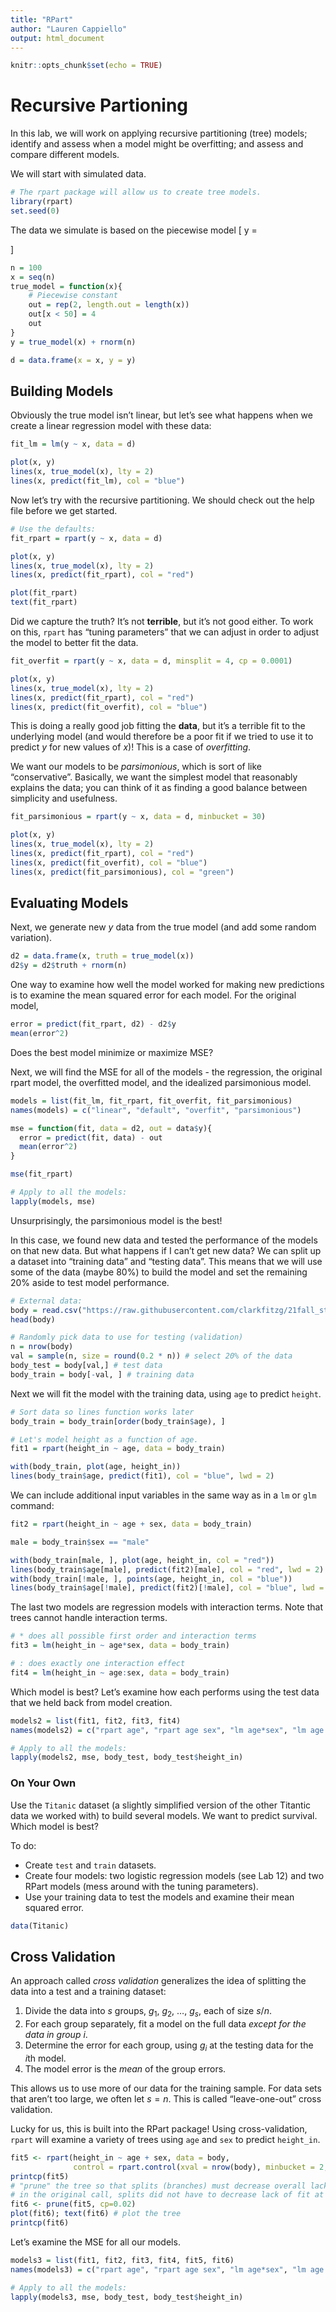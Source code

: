 ```yaml
---
title: "RPart"
author: "Lauren Cappiello"
output: html_document
---
```


```r
knitr::opts_chunk$set(echo = TRUE)
```

# Recursive Partioning

In this lab, we will work on applying recursive partitioning (tree) models; identify and assess when a model might be overfitting; and assess and compare different models. 

We will start with simulated data. 

```r
# The rpart package will allow us to create tree models.
library(rpart)
set.seed(0)
```

The data we simulate is based on the piecewise model
\[
y =
    \begin{cases}
        4 & & x < 50\\
        2 & & x \le 50
    \end{cases}
\]

```r
n = 100
x = seq(n)
true_model = function(x){
    # Piecewise constant
    out = rep(2, length.out = length(x))
    out[x < 50] = 4
    out
}
y = true_model(x) + rnorm(n)

d = data.frame(x = x, y = y)
```

## Building Models

Obviously the true model isn't linear, but let's see what happens when we create a linear regression model with these data:

```r
fit_lm = lm(y ~ x, data = d)

plot(x, y)
lines(x, true_model(x), lty = 2)
lines(x, predict(fit_lm), col = "blue")
```

Now let's try with the recursive partitioning. We should check out the help file before we get started. 

```r
# Use the defaults:
fit_rpart = rpart(y ~ x, data = d)

plot(x, y)
lines(x, true_model(x), lty = 2)
lines(x, predict(fit_rpart), col = "red")

plot(fit_rpart)
text(fit_rpart)
```

Did we capture the truth? It's not **terrible**, but it's not good either. To work on this, `rpart` has "tuning parameters" that we can adjust in order to adjust the model to better fit the data.

```r
fit_overfit = rpart(y ~ x, data = d, minsplit = 4, cp = 0.0001)

plot(x, y)
lines(x, true_model(x), lty = 2)
lines(x, predict(fit_rpart), col = "red")
lines(x, predict(fit_overfit), col = "blue")
```

This is doing a really good job fitting the **data**, but it's a terrible fit to the underlying model (and would therefore be a poor fit if we tried to use it to predict $y$ for new values of $x$)! This is a case of *overfitting*.

We want our models to be *parsimonious*, which is sort of like "conservative". Basically, we want the simplest model that reasonably explains the data; you can think of it as finding a good balance between simplicity and usefulness. 

```r
fit_parsimonious = rpart(y ~ x, data = d, minbucket = 30)

plot(x, y)
lines(x, true_model(x), lty = 2)
lines(x, predict(fit_rpart), col = "red")
lines(x, predict(fit_overfit), col = "blue")
lines(x, predict(fit_parsimonious), col = "green")
```

## Evaluating Models 

Next, we generate new $y$ data from the true model (and add some random variation).

```r
d2 = data.frame(x, truth = true_model(x))
d2$y = d2$truth + rnorm(n)
```

One way to examine how well the model worked for making new predictions is to examine the mean squared error for each model. For the original model, 

```r
error = predict(fit_rpart, d2) - d2$y
mean(error^2)
```

Does the best model minimize or maximize MSE?

Next, we will find the MSE for all of the models - the regression, the original rpart model, the overfitted model, and the idealized parsimonious model. 

```r
models = list(fit_lm, fit_rpart, fit_overfit, fit_parsimonious)
names(models) = c("linear", "default", "overfit", "parsimonious")

mse = function(fit, data = d2, out = data$y){
  error = predict(fit, data) - out
  mean(error^2)   
}

mse(fit_rpart)

# Apply to all the models:
lapply(models, mse)
```

Unsurprisingly, the parsimonious model is the best! 

In this case, we found new data and tested the performance of the models on that new data. But what happens if I can't get new data? We can split up a dataset into "training data" and "testing data". This means that we will use some of the data (maybe 80%) to build the model and set the remaining 20% aside to test model performance. 

```r
# External data:
body = read.csv("https://raw.githubusercontent.com/clarkfitzg/21fall_stat128/main/Howell_us.csv")
head(body)

# Randomly pick data to use for testing (validation)
n = nrow(body)
val = sample(n, size = round(0.2 * n)) # select 20% of the data
body_test = body[val,] # test data
body_train = body[-val, ] # training data
```

Next we will fit the model with the training data, using `age` to predict `height`.

```r
# Sort data so lines function works later
body_train = body_train[order(body_train$age), ]

# Let's model height as a function of age.
fit1 = rpart(height_in ~ age, data = body_train)

with(body_train, plot(age, height_in))
lines(body_train$age, predict(fit1), col = "blue", lwd = 2)
```

We can include additional input variables in the same way as in a `lm` or `glm` command:

```r
fit2 = rpart(height_in ~ age + sex, data = body_train)

male = body_train$sex == "male"

with(body_train[male, ], plot(age, height_in, col = "red"))
lines(body_train$age[male], predict(fit2)[male], col = "red", lwd = 2)
with(body_train[!male, ], points(age, height_in, col = "blue"))
lines(body_train$age[!male], predict(fit2)[!male], col = "blue", lwd = 2)
```

The last two models are regression models with interaction terms. Note that trees cannot handle interaction terms. 

```r
# * does all possible first order and interaction terms
fit3 = lm(height_in ~ age*sex, data = body_train)

# : does exactly one interaction effect
fit4 = lm(height_in ~ age:sex, data = body_train)
```

Which model is best? Let's examine how each performs using the test data that we held back from model creation.

```r
models2 = list(fit1, fit2, fit3, fit4)
names(models2) = c("rpart age", "rpart age sex", "lm age*sex", "lm age:sex")

# Apply to all the models:
lapply(models2, mse, body_test, body_test$height_in)
```

### On Your Own

Use the `Titanic` dataset (a slightly simplified version of the other Titantic data we worked with) to build several models. We want to predict survival. Which model is best?

To do:

- Create `test` and `train` datasets.
- Create four models: two logistic regression models (see Lab 12) and two RPart models (mess around with the tuning parameters).
- Use your training data to test the models and examine their mean squared error. 

```r
data(Titanic)
```

## Cross Validation

An approach called *cross validation* generalizes the idea of splitting the data into a test and a training dataset:

1. Divide the data into $s$ groups, $g_1$, $g_2$, $\dots$, $g_s$, each of size $s/n$. 
2. For each group separately, fit a model on the full data *except for the data in group $i$*.
3. Determine the error for each group, using $g_i$ at the testing data for the $i$th model. 
4. The model error is the *mean* of the group errors.

This allows us to use more of our data for the training sample. For data sets that aren't too large, we often let $s=n$. This is called "leave-one-out" cross validation. 

Lucky for us, this is built into the RPart package! Using cross-validation, `rpart` will examine a variety of trees using `age` and `sex` to predict `height_in`.

```r
fit5 <- rpart(height_in ~ age + sex, data = body, 
              control = rpart.control(xval = nrow(body), minbucket = 2, cp = 0))
printcp(fit5) 
# "prune" the tree so that splits (branches) must decrease overall lack of fit by 0.02
# in the original call, splits did not have to decrease lack of fit at all
fit6 <- prune(fit5, cp=0.02) 
plot(fit6); text(fit6) # plot the tree
printcp(fit6)
```

Let's examine the MSE for all our models.

```r
models3 = list(fit1, fit2, fit3, fit4, fit5, fit6)
names(models3) = c("rpart age", "rpart age sex", "lm age*sex", "lm age:sex", "cv.all", "cv.fin")

# Apply to all the models:
lapply(models3, mse, body_test, body_test$height_in)
```
